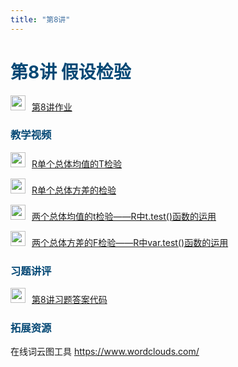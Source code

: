 ```yaml
---
title: "第8讲"
---
```


<h1 style="color: #044875;"> 第8讲 假设检验 </h1>

<img src="img/link.png" style="width: 24px; height: 24px;margin-right: 10px">[第8讲作业](https://lizongzhang.github.io/stat/R8ex.html)


<h3 style="color: #044875;"> 教学视频 </h3>

<img src="img/video.png"  style="width: 24px; height: 24px;margin-right: 10px">[R单个总体均值的T检验](https://www.bilibili.com/video/BV1MB4y1m721/)

<img src="img/video.png"  style="width: 24px; height: 24px;margin-right: 10px">[R单个总体方差的检验](https://www.bilibili.com/video/BV1MB4y1m7xw)

<img src="img/video.png"  style="width: 24px; height: 24px;margin-right: 10px">[两个总体均值的t检验------R中t.test()函数的运用](https://www.bilibili.com/video/BV1zu411k7dM/)

<img src="img/video.png"  style="width: 24px; height: 24px;margin-right: 10px">[两个总体方差的F检验------R中var.test()函数的运用](https://www.bilibili.com/video/BV1zL4y1F78F/)


<h3 style="color: #044875;"> 习题讲评 </h3>

<img src="img/link.png" style="width: 24px; height: 24px;margin-right: 10px">[第8讲习题答案代码](https://lizongzhang.github.io/stat/solution8.html)
<h3 style="color: #044875;"> 拓展资源 </h3>

在线词云图工具 <https://www.wordclouds.com/>
